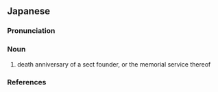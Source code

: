 ==Japanese==
{{ja-kanjitab|そ|き|yomi=o}}

===Pronunciation===
{{ja-pron|yomi=o|そき|acc=1|acc_ref=DJR}}

===Noun===
{{ja-noun|そき}}

# {{lb|ja|Buddhism|sort=そき}} death anniversary of a sect founder, or the memorial service thereof

===References===
<references/>